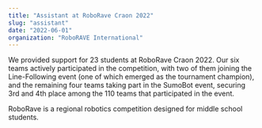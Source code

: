 ```yaml
---
title: "Assistant at RoboRave Craon 2022"
slug: "assistant"
date: "2022-06-01"
organization: "RoboRAVE International"
---
```


We provided support for 23 students at RoboRave Craon 2022. Our six teams actively participated in the competition, with two of them joining the Line-Following event (one of which emerged as the tournament champion), and the remaining four teams taking part in the SumoBot event, securing 3rd and 4th place among the 110 teams that participated in the event.

RoboRave is a regional robotics competition designed for middle school students.

